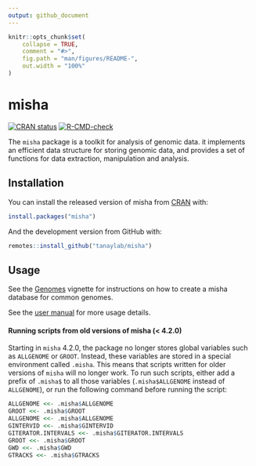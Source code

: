 ```yaml
---
output: github_document
---
```


<!-- README.md is generated from README.Rmd. Please edit that file -->

```r
knitr::opts_chunk$set(
    collapse = TRUE,
    comment = "#>",
    fig.path = "man/figures/README-",
    out.width = "100%"
)
```

# misha

<!-- badges: start -->
[![CRAN status](https://www.r-pkg.org/badges/version/misha)](https://CRAN.R-project.org/package=misha)
[![R-CMD-check](https://github.com/tanaylab/misha/actions/workflows/R-CMD-check.yaml/badge.svg)](https://github.com/tanaylab/misha/actions/workflows/R-CMD-check.yaml)
<!-- badges: end -->

The `misha` package is a toolkit for analysis of genomic data. it implements an efficient data structure for storing genomic data, and provides a set of functions for data extraction, manipulation and analysis.

## Installation

You can install the released version of misha from [CRAN](https://CRAN.R-project.org) with:

```r
install.packages("misha")
```

And the development version from GitHub with:

```r
remotes::install_github("tanaylab/misha")
```

## Usage 

See the [Genomes](https://tanaylab.github.io/misha/articles/Genomes.html) vignette for instructions on how to create a misha database for common genomes.

See the [user manual](https://tanaylab.github.io/misha/articles/Manual.html) for more usage details.

#### Running scripts from old versions of misha (< 4.2.0)

Starting in `misha` 4.2.0, the package no longer stores global variables such as `ALLGENOME` or `GROOT`. Instead, these variables are stored in a special environment called `.misha`. This means that scripts written for older versions of `misha` will no longer work. To run such scripts, either add a prefix of `.misha$` to all those variables (`.misha$ALLGENOME` instead of `ALLGENOME`), or run the following command before running the script:

```r
ALLGENOME <<- .misha$ALLGENOME
GROOT <<- .misha$GROOT
ALLGENOME <<- .misha$ALLGENOME
GINTERVID <<- .misha$GINTERVID
GITERATOR.INTERVALS <<- .misha$GITERATOR.INTERVALS
GROOT <<- .misha$GROOT
GWD <<- .misha$GWD
GTRACKS <<- .misha$GTRACKS
```





